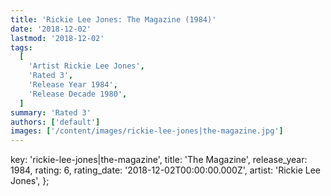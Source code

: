 ```yaml
---
title: 'Rickie Lee Jones: The Magazine (1984)'
date: '2018-12-02'
lastmod: '2018-12-02'
tags:
  [
    'Artist Rickie Lee Jones',
    'Rated 3',
    'Release Year 1984',
    'Release Decade 1980',
  ]
summary: 'Rated 3'
authors: ['default']
images: ['/content/images/rickie-lee-jones|the-magazine.jpg']
---
```


  key: 'rickie-lee-jones|the-magazine',
  title: 'The Magazine',
  release_year: 1984,
  rating: 6,
  rating_date: '2018-12-02T00:00:00.000Z',
  artist: 'Rickie Lee Jones',
};

<MusicRating data={data} />
